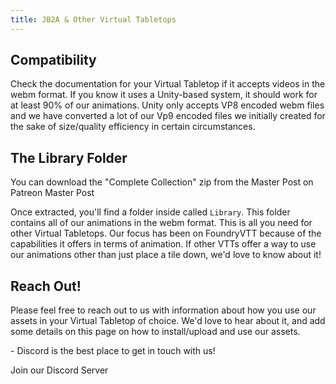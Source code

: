 ```yaml
---
title: JB2A & Other Virtual Tabletops
---
```






## Compatibility
Check the documentation for your Virtual Tabletop if it accepts videos in the webm format.
If you know it uses a Unity-based system, it should work for at least 90% of our animations. 
Unity only accepts VP8 encoded webm files and we have converted a lot of our Vp9 encoded files we initially created for the sake of size/quality efficiency in certain circumstances.

## The Library Folder
You can download the "Complete Collection" zip from the Master Post on Patreon
<LinkButton href="/jb2a-wiki/template/website-cmd/" icon="patreon" target="_blank">Master Post</LinkButton>

Once extracted, you'll find a folder inside called ``Library``. This folder contains all of our animations in the webm format. This is all you need for other Virtual Tabletops. 
Our focus has been on FoundryVTT because of the capabilities it offers in terms of animation. If other VTTs offer a way to use our animations other than just place a tile down, we'd love to know about it! 

## Reach Out!
Please feel free to reach out to us with information about how you use our assets in your Virtual Tabletop of choice. We'd love to hear about it, and add some details on this page on how to install/upload and use our assets.

<Aside type="note" title="Note">
- Discord is the best place to get in touch with us! <p></p><LinkButton href="https://discord.gg/gmd8MAPX4m" icon="discord" target="_blank">Join our Discord Server</LinkButton>
</Aside>